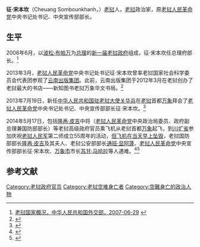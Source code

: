 '''征·宋本坎'''（Cheuang Sombounkhanh，{{bd|1953年||2014年|5月17日|catIdx=Sombounkhanh}}）[[老挝|老挝]]人，[[老挝|老挝]]政治家，原[[老挝人民革命党|老挝人民革命党]]中央书记处书记、中央宣传部部长。

==生平==
2006年6月，以[[波松·布帕万|波松·布帕万]]为[[老挝政府总理|总理]]的[[波松·布帕万内阁|新一届老挝政府]]组成，征·宋本坎任总理府部长。<ref name=wjb123>[http://wcm.fmprc.gov.cn/pub/chn/gxh/cgb/gj/yz/1206_17/1206x0/t9369.htm 老挝国家概况，中华人民共和国外交部，2007-06-29] {{webarchive|url=https://web.archive.org/web/20140517154435/http://wcm.fmprc.gov.cn/pub/chn/gxh/cgb/gj/yz/1206_17/1206x0/t9369.htm |date=2014-05-17 }}</ref>

2013年3月，[[老挝人民革命党|老挝人民革命党]]中央书记处书记征·宋本坎曾率老挝国家社会科学委员会代表团参观了[[云南出版集团|云南出版集团]]。此前，云南出版集团于2012年3月在老挝创办了老挝最大的书店——新知图书老挝万象华文书局。<ref>{{Cite web |url=http://www.chinanews.com/qxcz/2013/03-14/4641835.shtml |title=老挝代表团访云南 共商滇老出版合作，中国新闻网，2013-03-14 |access-date=2014-05-18 |archive-date=2019-08-16 |archive-url=https://web.archive.org/web/20190816112706/http://www.chinanews.com/qxcz/2013/03-14/4641835.shtml |dead-url=no }}</ref>

2013年7月19日，新任[[中国驻老挝大使列表|中华人民共和国驻老挝大使]][[关华兵|关华兵]]在[[老挝|老挝]]首都[[万象|万象]]拜会了[[老挝人民革命党|老挝人民革命党]]中央书记处书记、中央宣传部部长征·宋本坎。<ref>{{Cite web |url=http://www.fmprc.gov.cn/mfa_chn/zwbd_602255/wshd_602258/t1060676.shtml |title=驻老挝大使关华兵拜会老挝党中央书记处书记、中宣部部长征·宋本坎，中华人民共和国外交部，2013-07-22 |access-date=2014-05-18 |archive-date=2015-09-24 |archive-url=https://web.archive.org/web/20150924051150/http://www.fmprc.gov.cn/mfa_chn/zwbd_602255/wshd_602258/t1060676.shtml |dead-url=no }}</ref>

2014年5月17日，包括[[隆再·皮吉|隆再·皮吉]]中将（[[老挝人民革命党|老挝人民革命党]]中央政治局委员、政府副总理兼国防部部长）等老挝高级政府官员乘飞机从老挝首都[[万象|万象]]起飞，到[[川圹省|川圹省]]参加庆祝[[老挝人民军|老挝人民军]]第二师成立55周年的活动，[[老挝安-74军用飞机空难|但飞机在当天早上坠毁]]，老挝国防部部长[[隆再·皮吉|隆再·皮吉]]及其夫人、老挝公安部部长[[通班·显阿蓬|通班·显阿蓬]]、[[老挝人民革命党|老挝人民革命党]]中央宣传部部长征·宋本坎、[[万象市|万象市]]市长[[苏甘·马哈拉|苏甘·马哈拉]]等人遇难。<ref>{{Cite web |url=http://news.ifeng.com/a/20140517/40342371_0.shtml |title=老挝一架军机坠毁 国防部长和万象省长等3人遇难，凤凰网，2014-05-17 |access-date=2014-05-18 |archive-date=2019-08-16 |archive-url=https://web.archive.org/web/20190816151039/http://news.ifeng.com/a/20140517/40342371_0.shtml |dead-url=no }}</ref><ref>{{Cite web |url=http://news.163.com/14/0517/16/9SFAL2FC00014JB5.html |title=老挝失事军机罹难人员确认 幸存者抢救无效身亡，网易，2014-05-17 |access-date=2014-05-18 |archive-url=https://web.archive.org/web/20140517180816/http://news.163.com/14/0517/16/9SFAL2FC00014JB5.html |archive-date=2014-05-17 |dead-url=yes }}</ref>

==参考文献==
{{Reflist|2}}

[[Category:老挝政府官员|Category:老挝政府官员]]
[[Category:老挝空难身亡者|Category:老挝空难身亡者]]
[[Category:空難身亡的政治人物|Category:空難身亡的政治人物]]